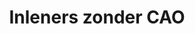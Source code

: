 ---
title: "Inleners zonder CAO"
description: "Dit overzicht toont welke inleners op dit moment geen gekoppelde CAO (Collectieve Arbeidsovereenkomst) hebben. Het ontbreken van deze informatie kan leiden tot onjuiste loonberekeningen, ontbrekende toeslagen of het verkeerd toepassen van arbeidsvoorwaarden. Door dit overzicht regelmatig te controleren en ontbrekende CAO’s aan te vullen, zorg je ervoor dat alle medewerkers onder de juiste afspraken en voorwaarden worden verloond. Vanuit dit onderdeel kun je direct de benodigde actie ondernemen door een CAO te koppelen, zodat de salarisverwerking foutloos en volgens de geldende afspraken verloopt. Dit voorkomt niet alleen correcties achteraf, maar draagt ook bij aan een transparante en juridisch correcte salarisadministratie."
---